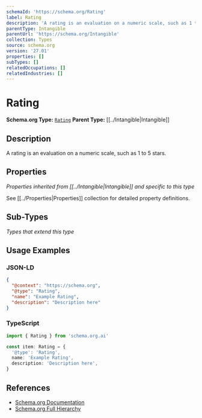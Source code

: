 ```yaml
---
schemaId: 'https://schema.org/Rating'
label: Rating
description: 'A rating is an evaluation on a numeric scale, such as 1 to 5 stars.'
parentType: Intangible
parentUrl: 'https://schema.org/Intangible'
collection: Types
source: schema.org
version: '27.01'
properties: []
subTypes: []
relatedOccupations: []
relatedIndustries: []
---
```

# Rating

**Schema.org Type:** [`Rating`](https://schema.org/Rating)
**Parent Type:** [[../Intangible|Intangible]]

## Description

A rating is an evaluation on a numeric scale, such as 1 to 5 stars.

## Properties

*Properties inherited from [[../Intangible|Intangible]] and specific to this type*

See [[../Properties|Properties]] collection for detailed property definitions.

## Sub-Types

*Types that extend this type*

## Usage Examples

### JSON-LD

```json
{
  "@context": "https://schema.org",
  "@type": "Rating",
  "name": "Example Rating",
  "description": "Description here"
}
```

### TypeScript

```typescript
import { Rating } from 'schema.org.ai'

const item: Rating = {
  '@type': 'Rating',
  name: 'Example Rating',
  description: 'Description here',
}
```

## References

- [Schema.org Documentation](https://schema.org/Rating)
- [Schema.org Full Hierarchy](https://schema.org/docs/full.html)
